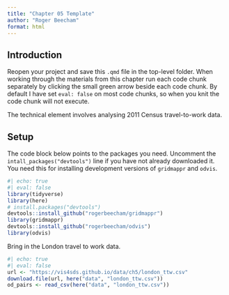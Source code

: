 ```yaml
---
title: "Chapter 05 Template"
author: "Roger Beecham"
format: html
---
```


## Introduction

Reopen your project and save this `.qmd` file in the top-level folder. When working through the materials from this chapter run each code chunk separately by clicking the small green arrow beside each code chunk. By default I have set `eval: false` on most code chunks, so when you knit the code chunk will not execute.

The technical element involves analysing 2011 Census travel-to-work data.

## Setup

The code block below points to the packages you need. Uncomment the `intall_packages("devtools")` line if you have not already downloaded it. You need this for installing development versions of `gridmappr` and `odvis`.

```r
#| echo: true
#| eval: false
library(tidyverse)
library(here)
# install.packages("devtools")
devtools::install_github("rogerbeecham/gridmappr")
library(gridmappr)
devtools::install_github("rogerbeecham/odvis")
library(odvis)
```

Bring in the London travel to work data.

```r
#| echo: true
#| eval: false
url <- "https://vis4sds.github.io/data/ch5/london_ttw.csv"
download.file(url, here("data", "london_ttw.csv"))
od_pairs <- read_csv(here("data", "london_ttw.csv"))
```
